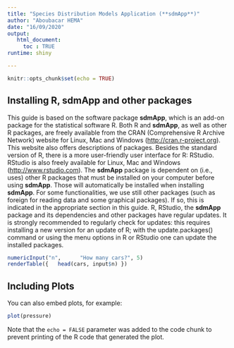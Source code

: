 ```yaml
---
title: "Species Distribution Models Application (**sdmApp**)"
author: "Aboubacar HEMA"
date: "16/09/2020"
output:
   html_document:
     toc : TRUE
runtime: shiny 

---
```


```r
knitr::opts_chunk$set(echo = TRUE)
```

## Installing R, **sdmApp** and other packages

This guide is based on the software package **sdmApp**, which is an add-on package for the statistical software R. Both R and **sdmApp**, as well as other R packages, are freely available from the CRAN (Comprehensive R Archive Network) website for Linux, Mac and Windows (<http://cran.r-project.org>). This website also offers descriptions of packages. Besides the standard version of R, there is a more user-friendly user interface for R: RStudio. RStudio is also freely available for Linux, Mac and Windows (<http://www.rstudio.com>). The **sdmApp** package is dependent on (i.e., uses) other R packages that must be installed on your computer before using **sdmApp**. Those will automatically be installed when installing **sdmApp**. For some functionalities, we use still other packages (such as foreign for reading data and some graphical packages). If so, this is indicated in the appropriate section in this guide. R, RStudio, the **sdmApp** package and its dependencies and other packages have regular updates. It is strongly recommended to regularly check for updates: this requires installing a new version for an update of R; with the update.packages() command or using the menu options in R or RStudio one can update the installed packages.

```r
numericInput("n",      "How many cars?", 5) 
renderTable({   head(cars, input$n) }) 
```

## Including Plots

You can also embed plots, for example:

```r
plot(pressure)
```

Note that the `echo = FALSE` parameter was added to the code chunk to prevent printing of the R code that generated the plot.
